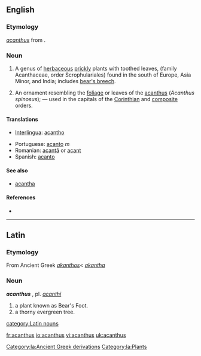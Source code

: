 ==English==

===Etymology===
{{L.}} ''[[acanthus]]'' from {{AGr.}}.

===Noun===
{{en-noun|pl=[[acanthuses]]|pl2='''[[acanthi]]''' ''after the Latin''}}
# {{botany)}} A genus of [[herbaceous]] [[prickly]] plants with toothed leaves, (family Acanthaceae, order Scrophulariales) found in the south of Europe, Asia Minor, and India; includes [[bear's breech]].
# {{architecture}} An ornament resembling the [[foliage]] or leaves of the [[acanthus]] (''Acanthus spinosus''); &mdash; used in the capitals of the [[Corinthian]] and [[composite]] orders.

====Translations====
{{trans-top|acanthus}}
*[[Interlingua]]: [[acantho]]
{{trans-mid}}
*Portuguese: [[acanto]] ''m''
*Romanian: [[acantă]] {{f}} or [[acant]]
*Spanish: [[acanto]]
{{trans-bottom}}

====See also====
*[[acantha]]

====References====
*{{R:Webster 1913}}

----

==Latin==
===Etymology===
From Ancient Greek ''[[akanthos]]''< ''[[akantha]]''

===Noun===
'''''acanthus''''' {{m}}, pl. ''[[acanthi]]''
#a plant known as Bear's Foot.
#a thorny evergreen tree.

[[category:Latin nouns]]
[[Category:la:Ancient Greek derivations]]
[[Category:la:Plants]]

[[fr:acanthus]]
[[io:acanthus]]
[[vi:acanthus]]
[[uk:acanthus]]